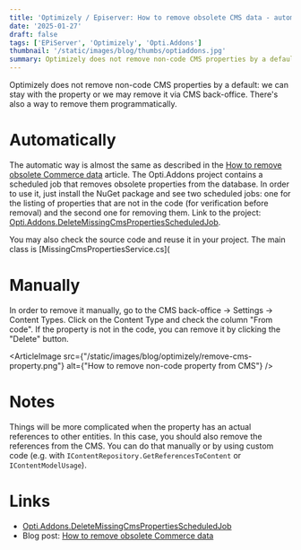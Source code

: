```yaml
---
title: 'Optimizely / Episerver: How to remove obsolete CMS data - automatically and manually'
date: '2025-01-27'
draft: false
tags: ['EPiServer', 'Optimizely', 'Opti.Addons']
thumbnail: '/static/images/blog/thumbs/optiaddons.jpg'
summary: Optimizely does not remove non-code CMS properties by a default - This article describes how to remove obsolete CMS data and introduces yet another the Opti.Addons project.
---
```


Optimizely does not remove non-code CMS properties by a default: we can stay with the property or we may remove it via CMS back-office. There's also a way to remove them programmatically.

# Automatically

The automatic way is almost the same as described in the [How to remove obsolete Commerce data](https://dariuszwozniak.net/blog/optimizely/how-to-remove-obsolete-commerce-data) article. The Opti.Addons project contains a scheduled job that removes obsolete properties from the database. In order to use it, just install the NuGet package and see two scheduled jobs: one for the listing of properties that are not in the code (for verification before removal) and the second one for removing them. Link to the project: [Opti.Addons.DeleteMissingCmsPropertiesScheduledJob](https://github.com/Opti-Addons/Opti.Addons.DeleteMissingCmsPropertiesScheduledJob/blob/master/MissingCmsPropertiesService.cs).

You may also check the source code and reuse it in your project. The main class is [MissingCmsPropertiesService.cs](

# Manually

In order to remove it manually, go to the CMS back-office → Settings → Content Types. Click on the Content Type and check the column "From code". If the property is not in the code, you can remove it by clicking the "Delete" button.

<ArticleImage src={"/static/images/blog/optimizely/remove-cms-property.png"} alt={"How to remove non-code property from CMS"} />

# Notes

Things will be more complicated when the property has an actual references to other entities. In this case, you should also remove the references from the CMS. You can do that manually or by using custom code (e.g. with `IContentRepository.GetReferencesToContent` or `IContentModelUsage`).

# Links

* [Opti.Addons.DeleteMissingCmsPropertiesScheduledJob](https://github.com/Opti-Addons/Opti.Addons.DeleteMissingCmsPropertiesScheduledJob)
* Blog post: [How to remove obsolete Commerce data](https://dariuszwozniak.net/blog/optimizely/how-to-remove-obsolete-commerce-data)